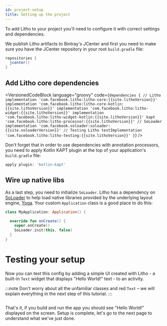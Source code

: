 ```yaml
---
id: project-setup
title: Setting up the project
---
```



To add Litho to your project you'll need to configure it with correct settings and dependencies.

We publish Litho artifacts to Bintray's JCenter and first you need to make sure you have the JCenter
repository in your root `build.gradle` file:

```groovy title="build.gradle"
repositories {
  jcenter()
}
```

## Add Litho core dependencies

<VersionedCodeBlock language="groovy" code={`
dependencies {
  // Litho
  implementation 'com.facebook.litho:litho-core:{{site.lithoVersion}}'
  implementation 'com.facebook.litho:litho-core-kotlin:{{site.lithoVersion}}'
  implementation 'com.facebook.litho:litho-widget:{{site.lithoVersion}}'
  implementation 'com.facebook.litho:litho-widget-kotlin:{{site.lithoVersion}}'
  kapt 'com.facebook.litho:litho-processor:{{site.lithoVersion}}'
  // SoLoader
  implementation 'com.facebook.soloader:soloader:{{site.soloaderVersion}}'
  // Testing Litho
  testImplementation 'com.facebook.litho:litho-testing:{{site.lithoVersion}}'
}
`} />

Don't forget that in order to use dependencies with annotation processors, you need to apply Kotlin
KAPT plugin at the top of your application's `build.gradle` file:

```groovy
apply plugin: 'kotlin-kapt'
```

## Wire up native libs

As a last step, you need to initialize `SoLoader`. Litho has a dependency on [SoLoader](https://github.com/facebook/SoLoader)
to help load native libraries provided by the underlying layout engine, [Yoga](https://yogalayout.com/docs/).
Your custom `Application` class is a good place to do this:

```kotlin title="MyApplication.kt"
class MyApplication: Application() {

  override fun onCreate() {
    super.onCreate()
    SoLoader.init(this, false)
  }
}
```

# Testing your setup

Now you can test this config by adding a simple UI created with Litho - a built-in `Text` widget
that displays "Hello World!" text - to an activity.

:::note
Don't worry about all the unfamiliar classes and red `Text` – we will explain everything in the next
step of this tutorial.
:::

```kotlin file=sample/src/main/java/com/facebook/samples/litho/onboarding/MyActivity.kt start=start_example end=end_example
```

That's it, if you build and run the app you should see "Hello World!" displayed on the screen. Setup
is complete, let's go to the next page to understand what we've just done.
